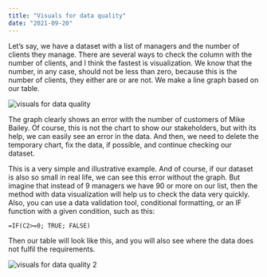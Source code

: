 ```yaml
---
title: "Visuals for data quality"
date: "2021-09-20"
---
```

Let’s say, we have a dataset with a list of managers and the number of clients they manage. There are several ways to check the column with the number of clients, and I think the fastest is visualization. We know that the number, in any case, should not be less than zero, because this is the number of clients, they either are or are not. We make a line graph based on our table.

![visuals for data quality](./imgs/manager_list_11post.png)

The graph clearly shows an error with the number of customers of Mike Bailey. Of course, this is not the chart to show our stakeholders, but with its help, we can easily see an error in the data.  And then, we need to delete the temporary chart, fix the data, if possible, and continue checking our dataset.

 This is a very simple and illustrative example. And of course, if our dataset is also so small in real life, we can see this error without the graph. But imagine that instead of 9 managers we have 90 or more on our list, then the method with data visualization will help us to check the data very quickly. Also, you can use a data validation tool, conditional formatting, or an IF function with a given condition, such as this:

```sql, that needs to be done
=IF(C2>=0; TRUE; FALSE)
```

 Then our table will look like this, and you will also see where the data does not fulfil the requirements.

![visuals for data quality 2](./imgs/manager_list_false_11post.png)
